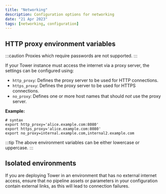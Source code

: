```yaml
---
title: "Networking"
description: Configuration options for networking
date: "21 Apr 2023"
tags: [networking, configuration]
---
```


## HTTP proxy environment variables

:::caution
Proxies which require passwords are not supported.
:::

If your Tower instance must access the internet via a proxy server, the settings can be configured using:

- `http_proxy`: Defines the proxy server to be used for HTTP connections.
- `https_proxy`: Defines the proxy server to be used for HTTPS connections.
- `no_proxy`: Defines one or more host names that should _not_ use the proxy server.

**Example:**

```env
# syntax
export http_proxy='alice.example.com:8080'
export https_proxy='alice.example.com:8080'
export no_proxy=internal.example.com,internal2.example.com
```

:::tip
The above environment variables can be either lowercase or uppercase.
:::

## Isolated environments

If you are deploying Tower in an environment that has no external internet access, ensure that no pipeline assets or parameters in your configuration contain external links, as this will lead to connection failures.
